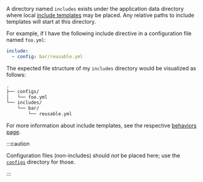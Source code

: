A directory named `includes` exists under the application data directory where local [include
templates][configdirective] may be placed. Any relative paths to include templates will start at
this directory.

For example, if I have the following include directive in a configuration file named `foo.yml`:

```yml
include:
  - config: bar/reusable.yml
```

The expected file structure of my `includes` directory would be visualized as follows:

```txt
.
├── configs/
│   └── foo.yml
└── includes/
    └── bar/
        └── reusable.yml
```

For more information about include templates, see the respective [behaviors page][include].

:::caution

Configuration files (non-includes) should *not* be placed here; use the [`configs`][configsdir]
directory for those.

:::

[include]: /yaml/config-reference/include.mdx
[configdirective]: /yaml/config-reference/include.mdx#config
[configsdir]: /file-structure.mdx#config-directory
